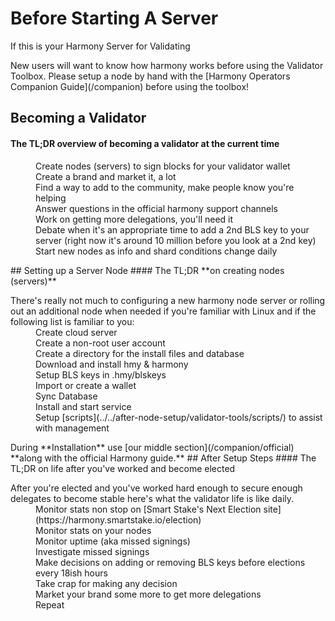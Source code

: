 
# Before Starting A Server
If this is your Harmony Server for Validating

<Callout emoji="⚠️">
    New users will want to know how harmony works before using the Validator Toolbox. Please setup a node by hand with the [Harmony Operators Companion Guide](/companion) before using the toolbox!
</Callout>

## Becoming a Validator
#### The TL;DR overview of becoming a validator at the current time
<dl>
    <dd>Create nodes (servers) to sign blocks for your validator wallet</dd>
    <dd>Create a brand and market it, a lot</dd>
    <dd>Find a way to add to the community, make people know you're helping</dd>
    <dd>Answer questions in the official harmony support channels</dd>
    <dd>Work on getting more delegations, you'll need it</dd>
    <dd>Debate when it's an appropriate time to add a 2nd BLS key to your server (right now it's around 10 million before you look at a 2nd key)</dd>
    <dd>Start new nodes as info and shard conditions change daily</dd>
</dl>
## Setting up a Server Node
#### The TL;DR **on creating nodes (servers)**
<dl>
    <dt>There's really not much to configuring a new harmony node server or rolling out an additional node when needed if you're familiar with Linux and if the following list is familiar to you:</dt>
    <dd>Create cloud server</dd>
    <dd>Create a non-root user account</dd>
    <dd>Create a directory for the install files and database</dd>
    <dd>Download and install hmy & harmony</dd>
    <dd>Setup BLS keys in .hmy/blskeys</dd>
    <dd>Import or create a wallet</dd>
    <dd>Sync Database</dd>
    <dd>Install and start service</dd>
    <dd>Setup [scripts](../../after-node-setup/validator-tools/scripts/) to assist with management</dd>
</dl>
During **Installation** use [our middle section](/companion/official) **along with the official Harmony guide.**
## After Setup Steps
#### The TL;DR on life after you've worked and become elected
<dl>
    <dt>After you're elected and you've worked hard enough to secure enough delegates to become stable here's what the validator life is like daily.</dt>
    <dd>Monitor stats non stop on [Smart Stake's Next Election site](https://harmony.smartstake.io/election)</dd>
    <dd>Monitor stats on your nodes</dd>
    <dd>Monitor uptime (aka missed signings)</dd>
    <dd>Investigate missed signings</dd>
    <dd>Make decisions on adding or removing BLS keys before elections every 18ish hours</dd>
    <dd>Take crap for making any decision</dd>
    <dd>Market your brand some more to get more delegations</dd>
    <dd>Repeat</dd>
</dl>